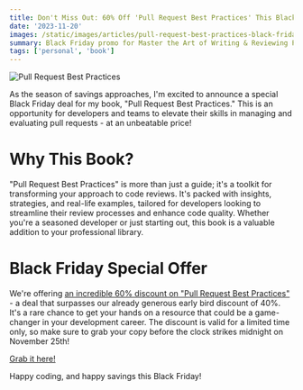 ```yaml
---
title: Don't Miss Out: 60% Off 'Pull Request Best Practices' This Black Friday!
date: '2023-11-20'
images: /static/images/articles/pull-request-best-practices-black-friday.png
summary: Black Friday promo for Master the Art of Writing & Reviewing Pull Requests book!
tags: ['personal', 'book']
---
```


![Pull Request Best Practices](/static/images/articles/pull-request-best-practices-black-friday.png)

As the season of savings approaches, I'm excited to announce a special Black Friday deal for my book, "Pull Request Best Practices." This is an opportunity for developers and teams to elevate their skills in managing and evaluating pull requests - at an unbeatable price!

# Why This Book?

"Pull Request Best Practices" is more than just a guide; it's a toolkit for transforming your approach to code reviews. It's packed with insights, strategies, and real-life examples, tailored for developers looking to streamline their review processes and enhance code quality. Whether you're a seasoned developer or just starting out, this book is a valuable addition to your professional library.

# Black Friday Special Offer

We're offering [an incredible 60% discount on "Pull Request Best Practices"](https://nicopr.gumroad.com/l/pr-best-practices/black-friday-23) - a deal that surpasses our already generous early bird discount of 40%. It's a rare chance to get your hands on a resource that could be a game-changer in your development career. The discount is valid for a limited time only, so make sure to grab your copy before the clock strikes midnight on November 25th!

[Grab it here!](https://nicopr.gumroad.com/l/pr-best-practices/black-friday-23)

Happy coding, and happy savings this Black Friday!
